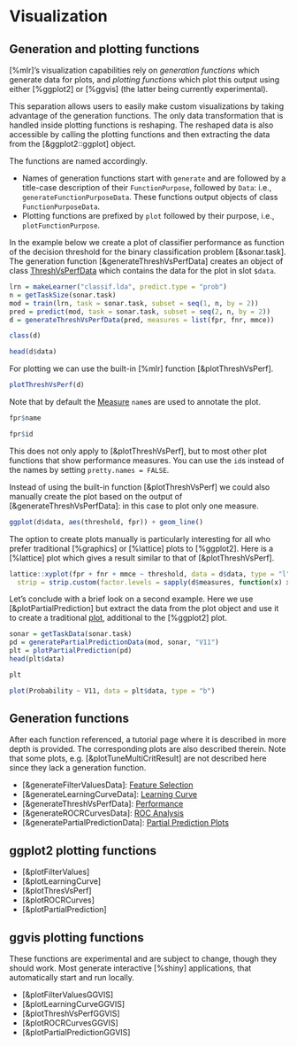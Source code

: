 # Visualization

## Generation and plotting functions

[%mlr]'s visualization capabilities rely on *generation functions* which generate data for
plots, and *plotting functions* which plot this output using either [%ggplot2] or [%ggvis]
(the latter being currently experimental).

This separation allows users to easily make custom visualizations by
taking advantage of the generation functions. The only data transformation that is handled inside
plotting functions is reshaping. The reshaped data is also accessible by calling the plotting
functions and then extracting the data from the [&ggplot2::ggplot] object.

The functions are named accordingly.

* Names of generation functions start with `generate` and are followed by a title-case description of
  their `FunctionPurpose`, followed by `Data`: i.e., `generateFunctionPurposeData`.
  These functions output objects of class `FunctionPurposeData`.
* Plotting functions are prefixed by `plot` followed by their purpose, i.e., `plotFunctionPurpose`.

In the example below we create a plot of classifier performance as function of the decision
threshold for the binary classification problem [&sonar.task].
The generation function [&generateThreshVsPerfData] creates an object of class
[ThreshVsPerfData](&generateThreshVsPerfData) which contains the data for the plot in slot
`$data`.

```r
lrn = makeLearner("classif.lda", predict.type = "prob")
n = getTaskSize(sonar.task)
mod = train(lrn, task = sonar.task, subset = seq(1, n, by = 2))
pred = predict(mod, task = sonar.task, subset = seq(2, n, by = 2))
d = generateThreshVsPerfData(pred, measures = list(fpr, fnr, mmce))

class(d)

head(d$data)
```

For plotting we can use the built-in [%mlr] function [&plotThreshVsPerf].

```r
plotThreshVsPerf(d)
```

Note that by default the [Measure](&makeMeasure) `name`s are used to annotate the plot.
```r
fpr$name

fpr$id
```
This does not only apply to [&plotThreshVsPerf], but to most other plot functions that
show performance measures.
You can use the `id`s instead of the names by setting `pretty.names = FALSE`.


Instead of using the built-in function [&plotThreshVsPerf] we could also manually create the plot
based on the output of [&generateThreshVsPerfData]: in this case to plot only one measure.

```r
ggplot(d$data, aes(threshold, fpr)) + geom_line()
```

The option to create plots manually is particularly interesting for all who prefer traditional
[%graphics] or [%lattice] plots to [%ggplot2]. Here is a [%lattice] plot which gives a result
similar to that of [&plotThreshVsPerf].

```r
lattice::xyplot(fpr + fnr + mmce ~ threshold, data = d$data, type = "l", ylab = "performance", outer = TRUE,
  strip = strip.custom(factor.levels = sapply(d$measures, function(x) x$name)))
```


Let's conclude with a brief look on a second example.
Here we use [&plotPartialPrediction] but extract the data from the plot object and use it
to create a traditional [plot](&graphics::plot), additional to the [%ggplot2] plot.

```r
sonar = getTaskData(sonar.task)
pd = generatePartialPredictionData(mod, sonar, "V11")
plt = plotPartialPrediction(pd)
head(plt$data)

plt
```

```r
plot(Probability ~ V11, data = plt$data, type = "b")
```


## Generation functions

After each function referenced, a tutorial page where it is described in more depth is provided.
The corresponding plots are also described therein. Note that some plots, e.g. [&plotTuneMultiCritResult]
are not described here since they lack a generation function.

 - [&generateFilterValuesData]: [Feature Selection](feature_selection.md)
 - [&generateLearningCurveData]: [Learning Curve](learning_curve.md)
 - [&generateThreshVsPerfData]: [Performance](performance.md)
 - [&generateROCRCurvesData]: [ROC Analysis](roc_analysis.md)
 - [&generatePartialPredictionData]: [Partial Prediction Plots](partial_prediction.md)

## ggplot2 plotting functions

 - [&plotFilterValues]
 - [&plotLearningCurve]
 - [&plotThresVsPerf]
 - [&plotROCRCurves]
 - [&plotPartialPrediction]

## ggvis plotting functions

These functions are experimental and are subject to change, though they should work. Most generate
interactive [%shiny] applications, that automatically start and run locally.

 - [&plotFilterValuesGGVIS]
 - [&plotLearningCurveGGVIS]
 - [&plotThreshVsPerfGGVIS]
 - [&plotROCRCurvesGGVIS]
 - [&plotPartialPredictionGGVIS]
